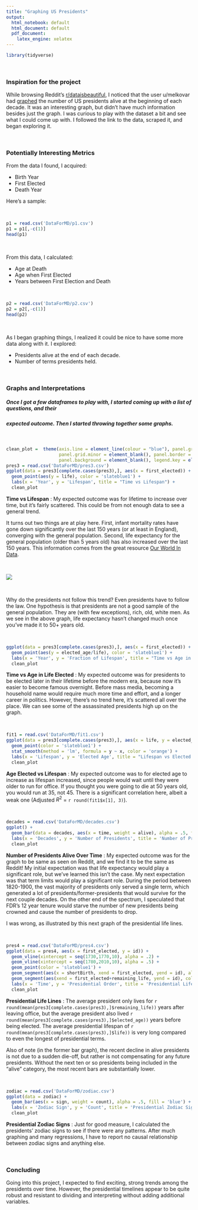 ```yaml
---
title: "Graphing US Presidents"
output:
  html_notebook: default
  html_document: default
  pdf_document:
    latex_engine: xelatex
---
```

```r
library(tidyverse)
```


<br />

### Inspiration for the project

While browsing Reddit's [r/dataisbeautiful](https://www.reddit.com/r/dataisbeautiful/), I noticed that the user u/melkovar had [graphed](https://www.reddit.com/r/dataisbeautiful/comments/6zy8o9/oc_number_of_us_presidents_alive_at_the_start_of/) the number of US presidents alive at the beginning of each decade. It was an interesting graph, but didn't have much information besides just the graph. I was curious to play with the dataset a bit and see what I could come up with. I followed the link to the data, scraped it, and began exploring it.

<br />

### Potentially Interesting Metrics

From the data I found, I acquired:

* Birth Year
* First Elected
* Death Year

Here's a sample: 

<br />

```r

p1 = read.csv('DataForMD/p1.csv')
p1 = p1[,-c(1)]
head(p1)

```

<br />

From this data, I calculated:

* Age at Death
* Age when First Elected
* Years between First Election and Death

<br />

```r

p2 = read.csv('DataForMD/p2.csv')
p2 = p2[,-c(1)]
head(p2)

```

<br />


As I began graphing things, I realized it could be nice to have some more data along with it. I explored:

* Presidents alive at the end of each decade.
* Number of terms presidents held.

<br />

### Graphs and Interpretations

##### Once I got a few dataframes to play with, I started coming up with a list of questions, and their
##### expected outcome. Then I started throwing together some graphs. 

<br />

```r
clean_plot =  theme(axis.line = element_line(colour = "blue"), panel.grid.major = element_blank(),
                    panel.grid.minor = element_blank(), panel.border = element_blank(),
                    panel.background = element_blank(), legend.key = element_blank())
pres3 = read.csv('DataForMD/pres3.csv')
ggplot(data = pres3[complete.cases(pres3),], aes(x = first_elected)) +
  geom_point(aes(y = life), color = 'slateblue1') +
  labs(x = 'Year', y = 'Lifespan', title = "Time vs Lifespan") +
  clean_plot
```

**Time vs Lifespan** : My expected outcome was for lifetime to increase over time, but it's fairly scattered.
This could be from not enough data to see a general trend. 

It turns out two things are at play here. First, infant mortality rates have gone down significantly over the last 150 years (or at least in England), converging with the general population. Second, life expectancy for the general population (older than 5 years old) has also increased over the last 150 years. This information comes from the great resource [Our World In Data](https://ourworldindata.org/life-expectancy/).

<br />

![](life_expectancy.png)

<br />

Why do the presidents not follow this trend? Even presidents have to follow the law. One hypothesis is that presidents are not a good sample of the general population. They are (with few exceptions), rich, old, white men. As we see in the above graph, life expectancy hasn't changed much once you've made it to 50+ years old. 

<br />

```r
ggplot(data = pres3[complete.cases(pres3),], aes(x = first_elected)) +
  geom_point(aes(y = elected_age/life), color = 'slateblue1') +
  labs(x = 'Year', y = 'Fraction of Lifespan', title = "Time vs Age in Life Elected") +
  clean_plot
```

**Time vs Age in Life Elected** : My expected outcome was for presidents to be elected later in their lifetime before the modern era, because now it's easier to become famous overnight. Before mass media, becoming a household name would require much more time and effort, and a longer career in politics. However, there's no trend here, it's scattered all over the place. We can see some of the assassinated presidents high up on the graph.

<br />

```r
fit1 = read.csv('DataForMD/fit1.csv')
ggplot(data = pres3[complete.cases(pres3),], aes(x = life, y = elected_age)) +
  geom_point(color = 'slateblue1') +
  stat_smooth(method = 'lm', formula = y ~ x, color = 'orange') +
  labs(x = 'Lifespan', y = 'Elected Age', title = "Lifespan vs Elected Age") +
  clean_plot
```


**Age Elected vs Lifespan** : My expected outcome was to for elected age to increase as lifespan increased, since people would wait until they were older to run for office. If you thought you were going to die at 50 years old, you would run at 35, not 45. There is a significant correlation here, albeit a weak one (Adjusted $R^2$ = `r round(fit1$x[1], 3)`).

<br />

```r
decades = read.csv('DataForMD/decades.csv')
ggplot() +
  geom_bar(data = decades, aes(x = time, weight = alive), alpha = .5, fill = 'blue') +
  labs(x = 'Decades', y = 'Number of Presidents', title = 'Number of Presidents Alive Each Decade') +
  clean_plot

```


**Number of Presidents Alive Over Time** : My expected outcome was for the graph to be same as seen on Reddit, and we find it to be the same as Reddit! My initial expectation was that life expectancy would play a significant role, but we've learned this isn't the case. My next expectation was that term limits would play a significant role. During the period between 1820-1900, the vast majority of presidents only served a single term, which generated a lot of presidents/former-presidents that would survive for the next couple decades. On the other end of the spectrum, I speculated that FDR's 12 year tenure would starve the number of new presidents being crowned and cause the number of presidents to drop.

I was wrong, as illustrated by this next graph of the presidential life lines.

<br />

```r
pres4 = read.csv('DataForMD/pres4.csv')
ggplot(data = pres4, aes(x = first_elected, y = id)) +
  geom_vline(xintercept = seq(1730,1770,10), alpha = .2) +
  geom_vline(xintercept = seq(1780,2010,10), alpha = .5) +
  geom_point(color = 'slateblue1') +
  geom_segment(aes(x = shortBirth, xend = first_elected, yend = id), alpha = .4, color = 'orange') +
  geom_segment(aes(xend = first_elected+remaining_life, yend = id), color = 'orange') +
  labs(x = 'Time', y = 'Presidential Order', title = 'Presidential Life Lines') +
  clean_plot

```

**Presidential Life Lines** : The average president only lives for `r round(mean(pres3[complete.cases(pres3),]$remaining_life))` years after leaving office, but the average president also lived `r round(mean(pres3[complete.cases(pres3),]$elected_age))` years before being elected. The average presidential lifespan of `r round(mean(pres3[complete.cases(pres3),]$life))` is very long compared to even the longest of presidential terms. 

Also of note (in the former bar graph), the recent decline in alive presidents is not due to a sudden die-off, but rather is not compensating for any future presidents. Without the next ten or so presidents being included in the "alive" category, the most recent bars are substantially lower.

<br />

```r
zodiac = read.csv('DataForMD/zodiac.csv')
ggplot(data = zodiac) +
  geom_bar(aes(x = sign, weight = count), alpha = .5, fill = 'blue') +
  labs(x = 'Zodiac Sign', y = 'Count', title = 'Presidential Zodiac Signs') +
  clean_plot

```

**Presidential Zodiac Signs** : Just for good measure, I calculated the presidents' zodiac signs to see if there were any patterns. After much graphing and many regressions, I have to report no causal relationship between zodiac signs and anything else. 

<br />

### Concluding

Going into this project, I expected to find exciting, strong trends among the presidents over time. However, the presidential timelines appear to be quite robust and resistant to dividing and interpreting without adding additional variables.


<br />


